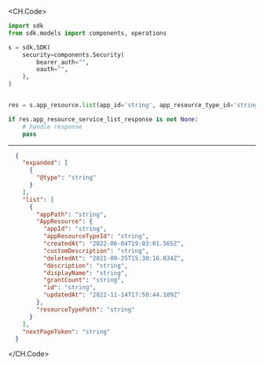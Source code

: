 
<CH.Code>
```python List.py
import sdk
from sdk.models import components, operations

s = sdk.SDK(
    security=components.Security(
        bearer_auth="",
        oauth="",
    ),
)


res = s.app_resource.list(app_id='string', app_resource_type_id='string', page_size=6235.64, page_token='string')

if res.app_resource_service_list_response is not None:
    # handle response
    pass
```
---

```json Example Response
  {
    "expanded": [
      {
        "@type": "string"
      }
    ],
    "list": [
      {
        "appPath": "string",
        "AppResource": {
          "appId": "string",
          "appResourceTypeId": "string",
          "createdAt": "2022-06-04T19:03:01.565Z",
          "customDescription": "string",
          "deletedAt": "2021-09-25T15:30:16.034Z",
          "description": "string",
          "displayName": "string",
          "grantCount": "string",
          "id": "string",
          "updatedAt": "2022-11-14T17:50:44.109Z"
        },
        "resourceTypePath": "string"
      }
    ],
    "nextPageToken": "string"
  }
```
</CH.Code>
